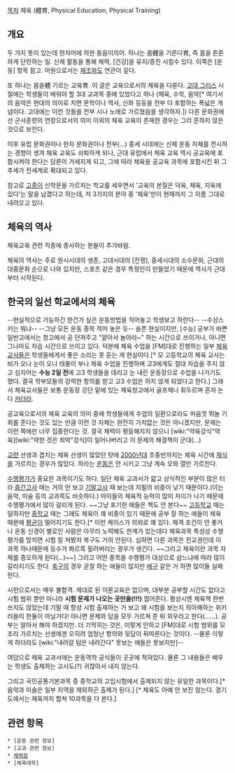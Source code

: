 [[목차]]
체육 (體育, Physical Education, Physical Training)

== 개요 ==
두 가지 뜻이 있는데 한자어에 의한 동음이의어. 하나는 몸體을 기른다育, 즉 몸을 튼튼하게 단련하는 일. 신체 활동을 통해 체력, [건강]을 유지/증진 시킬수 있다. 이쪽은 [운동] 항목 참고. 어원으로서는 [[체조]]와도 연관이 깊다.

또 하나는 몸을體 기르는 교육育. 이 글은 교육으로서의 체육을 다룬다.  [[고대 그리스]] 시절에는 학생들이 배워야 할 3대 교과목 중에 있었다고 하나 (체육, 수학, 음악[* 여기서의 음악은 현대의 의미로 치면 문학이나 역사, 신화 등등을 전부 다 포함하는 폭넓은 개념이다. 고대에는 이런 것들을 전부 시나 노래로 가르쳤음을 생각하자.]) 다른 문화권에선 군사훈련의 연장으로서의 의미 이외의 체육 교육이 존재한 경우는 그리 흔하지 않은 것으로 보인다.

이후 유럽 문화권이나 한자 문화권이나 전부(...) 중세 시대에는 신체 운동 자체를 천시하는 경향이 생겨 체육 교육도 쇠퇴하게 되나, 근대 유럽에서 체육 교육 역시 공교육에 포함시켜야 한다는 담론이 거세지게 되고, 그에 따라 체육을 공교육 과목에 포함시킨 뒤 그 추세가 전세계로 확대되고 있다.

참고로 [[고종]]이 신학문을 가르치는 학교를 세우면서 '교육의 본질은 덕육, 체육, 지육에 있다'는 말을 남겼다고 하는데, 저 3가지의 분야 중 '체육'만이 현재까지 그 이름 그대로 내려오고 있다.

== 체육의 역사 ==
체육교육 관련 직종에 종사하는 분들이 추가바람. 

체육의 역사는 주로 원시시대의 생존, 고대시대의 [전쟁], 중세시대의 소수문화, 근대의 대중문화 순으로 나와 있지만, 스포츠 같은 경우 특정인이 만들었기 때문에 역사가 근대부터 시작된다.

== 한국의 일선 학교에서의 체육 ==
--현실적으로 가능하긴 한건가 싶은 운동방법을 적어놓고 학생보고 하란다-- --수상스키는 뭐냐-- --그냥 모든 운동 종목 적어 놓은 듯--
슬픈 현실이지만, [수능] 공부가 바쁜 일반고에서는 창고에서 공 던져주고 "알아서 놀아라~" 하는 시간으로 쓰이거나, 아니면 그나마도 자습 시간으로 쓰이고 있다. 덕분에 체육 수업을 [FM]대로 진행하는 일부 [[체육교사]]들은 학생들에게서 좋은 소리는 못 듣는 게 현실이다.[* 모 고등학교의 체육 교사는 비가 오나 눈이 오나 태풍이 부나 체육 수업을 진행하며 고3에게도 절대 자습을 주지 않고 심지어는 '''수능 2일 전'''에 고3 학생들을 데리고 눈 내린 운동장으로 수업을 나가기도 했다. 결국 학부모들의 강력한 항의를 받고 고3 수업은 하지 않게 되었다고 한다.] 그래서 체육교사들은 보통 운동장 강단 밑에 있는 체육창고에서 골프채나 휘두르며 혼자 논다 [[카더라]].

공교육으로서의 체육 교육의 의미 중에 학생들에게 수업의 일환으로라도 마음껏 뛰놀 기회를 준다는 것도 있는 만큼 이런 것 자체는 완전히 가치없는 것은 아니겠지만, 문제는 이런 쪽에만 너무 집중한다는 것. 결국 체력이 평등해지지 않으니 [wiki:"약육강식"약육][wiki:"약한 것은 죄악"강식]이 일어나버리고 이 문제의 해결책이 군대(...)

[[교련]] 선생과 겹치는 체육 선생이 많았던 탓에 [[2000년대]] 초중반까지는 체육 시간에 [[제식]]을 가르치는 경우가 많았다. 하라는 [[운동]]은 안 시키고 그냥 계속 오와 열만 가르친다.

[[수행평가]]가 중요한 과목이기도 하다. 일단 체육 교과서가 얇고 상식적인 부분이 많은 터라 [[중간고사]] 때는 거의 안 보고 [[기말고사]] 때 보는데 지필의 비중이 낮기 때문이다.(이는 음악, 미술 등의 교과목도 비슷하다.) 아이들의 체육적 능력이 많이 차이가 나기 때문에 수행평가에서 많이 갈리게 된다. ~~그냥 포기한 애들은 책도 안 본다~~ [[고등학교]] 때는 덜하지만 [[중학교]] 때는 그래도 체육이 꽤 비중이 있기 때문에 공부 잘 하는 애들이 체육 때문에 [[평균]]이 떨어지기도 한다.[* 이런 케이스가 의외로 꽤 있다. 체격 조건이 안 좋거나 운동 신경이 별로인 사람은 아무리 노력해도 한계가 있는데다 체육과목 특성상 수행평가를 망치면 시험 잘 쳐봤자 복구도 거의 안된다. 심하면 다른 과목은 전교권인데 이 과목 하나때문에 등수가 쫘르륵 밀려버리는 경우가 생긴다. ~~그리고 체육이란 과목 자체를 증오하게 된다(...)~~] 그리고 어떤 종목을 수행평가 대상으로 삼느냐에 따라 많이 갈라지기도 한다. [[축구]]의 경우 곧잘 하는 애들이 많지만 [[배구]] 같은 거 하면 많이들 실패한다.

시헌으로서는 매우 불합격. 제대로 된 이론교육은 없으며, 대부분 공부할 시간도 없다고 시험 범위 뿐만 아니라 '''시험 문제가 나오는 곳만을(!!!)''' 찝어준다. 평상시엔 체육책 한번 쓰지도 않았는데 기말 때 항상 시험 출제하는 거 보고 왜 시험을 보는지 의아해하는 위키러들이 한둘이 아닐거다! 아니면 문제와 답을 모두 가르쳐 준 뒤 외우라고 한다(......). 공부는 알아서 해야 하겠지만. 더 기막히는 것은, 이렇게 안하고 [FM]대로 시험 범위를 모조리 가르치는 선생에겐 오히려 엄청난 항의와 뒷담이 뒤따른다는 것이다. --물론 이렇게 하더라도 [wiki:"내려갈 팀은 내려간다" 못보는 애들은 못보지만]--

여담으로 체육 교과서에는 운동역학 공식들이 곳곳에 적혀있다. 물론 그 내용들은 배우는 학생도 출제하는 교사도(?) 귀찮아서 내지 않는다.

그리고 국민공통기본과목 중 중학교의 고입시험에서 출제되지 않는 유일한 과목이다.[* 음악과 미술은 일부 지역을 제외하곤 출제가 된다.] [* 체육도 아예 안 보진 않는다. 경기도에서는 체육까지 합쳐 10과목을 다 본다.]
== 관련 항목 ==
 * [운동 관련 정보]
 * [교과 관련 정보]
 * [[체력장]]
 * [체육대학]
